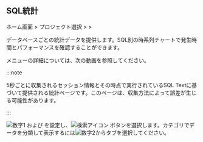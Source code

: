 ## SQL統計

ホーム画面 > プロジェクト選択 > <Cmdname sid="reportStat" className="uitext" /> > <Cmdname sid="statistics_sql" className="uitext" />

データベースごとの統計データを提供します。SQL別の時系列チャートで発生時間とパフォーマンスを確認することができます。 

<Cmdname sid="statistics_sql" className="uitext" />メニューの詳細については、次の動画を参照してください。

<Youtube ko="lt_R3SeTbOc" en="lt_R3SeTbOc" ja="lt_R3SeTbOc" />

:::note

5秒ごとに収集されるセッション情報とその時点で実行されているSQL Textに基づいて提供される統計ページです。このページは、収集方法によって誤差が生じる可能性があります。

:::

<ImgLang img="db-stat.png" desc="SQL統計" />

![数字1](/img/number-01.png) <Cmdname sid="time" className="uitext" /> および <Cmdname sid="instance" className="uitext" /> を設定し、![検索アイコン](/img/ico-btn-search.png) ボタンを選択します。カテゴリでデータを分類して表示するには![数字2](/img/number-02.png)からタブを選択してください。
